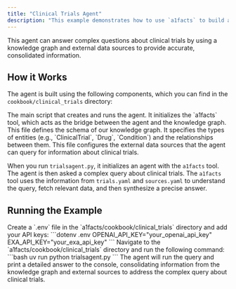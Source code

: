 ```yaml
---
title: "Clinical Trials Agent"
description: "This example demonstrates how to use `a1facts` to build an agent that can answer questions about clinical trials from various sources."
---
```


This agent can answer complex questions about clinical trials by using a knowledge graph and external data sources to provide accurate, consolidated information.

## How it Works

The agent is built using the following components, which you can find in the `cookbook/clinical_trials` directory:

<CardGroup>
    <Card title="`trialsagent.py`" icon="robot">
        The main script that creates and runs the agent. It initializes the `a1facts` tool, which acts as the bridge between the agent and the knowledge graph.
    </Card>
    <Card title="`trials.yaml`" icon="sitemap">
        This file defines the schema of our knowledge graph. It specifies the types of entities (e.g., `ClinicalTrial`, `Drug`, `Condition`) and the relationships between them.
    </Card>
    <Card title="`sources.yaml`" icon="cloud-download">
        This file configures the external data sources that the agent can query for information about clinical trials.
    </Card>
</CardGroup>

When you run `trialsagent.py`, it initializes an agent with the `a1facts` tool. The agent is then asked a complex query about clinical trials. The `a1facts` tool uses the information from `trials.yaml` and `sources.yaml` to understand the query, fetch relevant data, and then synthesize a precise answer.

## Running the Example

<Steps>
    <Step title="Set up your environment">
        Create a `.env` file in the `a1facts/cookbook/clinical_trials` directory and add your API keys:
        ```dotenv .env
        OPENAI_API_KEY="your_openai_api_key"
        EXA_API_KEY="your_exa_api_key"
        ```
    </Step>
    <Step title="Run the agent">
        Navigate to the `a1facts/cookbook/clinical_trials` directory and run the following command:
        ```bash
        uv run python trialsagent.py
        ```
    </Step>
    <Step title="Expected Output">
        The agent will run the query and print a detailed answer to the console, consolidating information from the knowledge graph and external sources to address the complex query about clinical trials.
    </Step>
</Steps>
